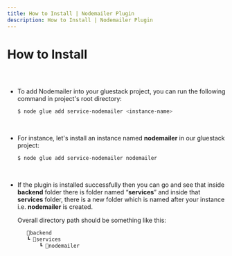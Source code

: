 ```yaml
---
title: How to Install | Nodemailer Plugin
description: How to Install | Nodemailer Plugin
---
```



<Meta title="Nodemailer Plugin/How to Install" />

# How to Install

##

<br/>

* To add Nodemailer into your gluestack project, you can run the following command in project's root directory:
  ```sh
  $ node glue add service-nodemailer <instance-name>
  ```
  <br/>

* For instance, let's install an instance named **nodemailer** in our gluestack project:
  ```sh
  $ node glue add service-nodemailer nodemailer
  ```

  <br/>
* If the plugin is installed successfully then you can go and see that inside **backend** 
  folder there is folder named “**services**” and inside that **services** folder, there
  is a new folder which is named after your instance i.e. **nodemailer** is created. 
  
  Overall directory path should be something like this:
    
   ```jsx
      📂backend
      ┗ 📂services
          ┗ 📂nodemailer
    ```
